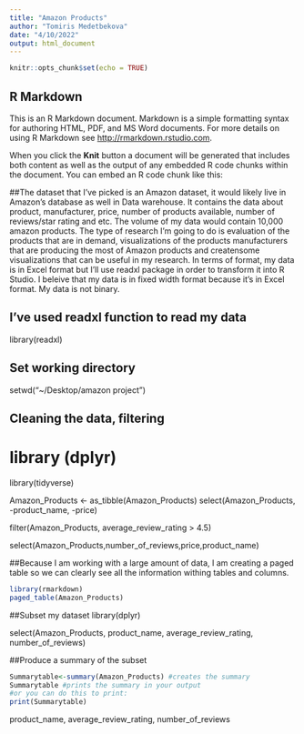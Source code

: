 ```yaml
---
title: "Amazon Products"
author: "Tomiris Medetbekova"
date: "4/10/2022"
output: html_document
---
```


```r
knitr::opts_chunk$set(echo = TRUE)
```

## R Markdown

This is an R Markdown document. Markdown is a simple formatting syntax for authoring HTML, PDF, and MS Word documents. For more details on using R Markdown see <http://rmarkdown.rstudio.com>.

When you click the **Knit** button a document will be generated that includes both content as well as the output of any embedded R code chunks within the document. You can embed an R code chunk like this:


##The dataset that I’ve picked is an Amazon dataset, it would likely live in Amazon’s database as well in Data warehouse. It contains the data about product, manufacturer, price, number of products available, number of reviews/star rating and etc. The volume of my data would contain 10,000 amazon products. The type of research I'm going to do is evaluation of the products that are in demand, visualizations of the products manufacturers that are producing the most of Amazon products and creatensome visualizations that can be useful in my research. In terms of format, my data is in Excel format but I'll use readxl package in order to transform it into R Studio. I beleive that my data is in fixed width format because it's in Excel format. My data is not binary. 

## I've used readxl function to read my data
library(readxl)

## Set working directory 
setwd("~/Desktop/amazon project") 

## Cleaning the data, filtering
# library (dplyr)
library(tidyverse)

Amazon_Products <- as_tibble(Amazon_Products)
select(Amazon_Products, -product_name, -price)

filter(Amazon_Products, average_review_rating > 4.5)

select(Amazon_Products,number_of_reviews,price,product_name)

##Because I am working with a large amount of data, I am creating a paged table so we can clearly see all the information withing tables and columns.

```r
library(rmarkdown)
paged_table(Amazon_Products)
```

##Subset my dataset
library(dplyr)


select(Amazon_Products, product_name, average_review_rating, number_of_reviews)

##Produce a summary of the subset
```r
Summarytable<-summary(Amazon_Products) #creates the summary
Summarytable #prints the summary in your output
#or you can do this to print:
print(Summarytable)
```

product_name, average_review_rating, number_of_reviews



